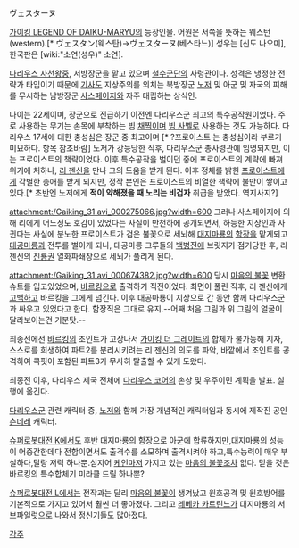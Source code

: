 ヴェスターヌ

[[가이킹 LEGEND OF DAIKU-MARYU]]의 등장인물. 어원은 서쪽을 뜻하는 웨스턴(western).[* ヴェスタン(웨스탄)->ヴェスターヌ(베스타느)] 
성우는 [신도 나오미], 한국판은 [wiki:"소연(성우)" 소연].

[[다리우스 사천왕]]중, 서방장군을 맡고 있으며 [[철수]]군단의 사령관이다. 성격은 냉정한 전략가 타입이기 때문에 [[기사도]] 지상주의를 외치는 북방장군 [[노저]] 및 아군 및 자국의 피해를 무시하는 남방장군 [[사스페이지]]와 자주 대립하는 상식인. 

나이는 22세이며, 장군으로 진급하기 이전엔 다리우스군 최고의 특수공작원이었다. 주로 사용하는 무기는 손목에 부착하는 빔 [[채찍]]이며 [[빔 사벨]]로 사용하는 것도 가능하다.
다리우스 17세에 대한 충성심은 장군 중 최고이며 [* ?프로이스트 는 충성심이라 부르기 미묘하다. 항목 참조바람] 노저가 강등당한 직후, 다리우스군 총사령관에 임명되지만, 이는 프로이스트의 책략이었다. 이후 특수공작을 벌이던 중에 프로이스트의 계략에 빠져 위기에 처하나, [[리 젠신]]을 만나 그의 도움을 받게 된다. 이후 정체를 밝힌 [[프로이스트]]에게 각별한 총애를 받게 되지만, 정작 본인은 프로이스트의 비열한 책략에 불만이 쌓이고 있다.[* 초반엔 노저에게 '''적이 약해졌을 때 노리는 비겁자''' 취급을 받았다. 역지사지?]

attachment:/Gaiking_31.avi_000275066.jpg?width=600
그러나 사스페이지에 의해 리에게 어느정도 호감이 있었다는 사실이 만천하에 공개되면서, 하등한 지상인과 사귄다는 사실에 분노한 프로이스트가 검은 불꽃으로 세뇌해 [[대지마룡]]의 [[함장]]을 맡게되고 [[대공마룡]]과 전투를 벌이게 되나, 대공마룡 크루들의 [[백병전]]에 브릿지가 점거당한 후, 리 젠신의 [[진룡권]] 열화파쇄장으로 세뇌가 풀리게 된다.

attachment:/Gaiking_31.avi_000674382.jpg?width=600
당시 [[마음의 불꽃]] 변환 슈트를 입고있었으며, [[바르킹]]으로 출격하기 직전이었다. 최면이 풀린 직후, 리 젠신에게 [[고백]]하고 바르킹을 그에게 넘긴다. 이후 대공마룡이 지상으로 간 동안 함께 다리우스군과 싸우고 있었다고 한다. 함장직은 그대로 유지.--어째 처음 그림과 위 그림의 얼굴이 달라보이는건 기분탓.--

최종전에선 [[바르킹]]의 조인트가 고장나서 [[가이킹 더 그레이트]]의 합체가 불가능해 지자, 스스로를 희생하여 파트2를 분리시키려는 리 젠신의 의도를 파악, 바깥에서 조인트를 공격하여 콕핏이 포함된 파트3가 무사히 탈출할 수 있게 도왔다.

최종전 이후, 다리우스 제국 전체에 [[다리우스 코어]]의 손상 및 우주이민 계획을 발표. 실행에 옮긴다.

[[다리우스군]] 관련 캐릭터 중, [[노저]]와 함께 가장 개념적인 캐릭터임과 동시에 제작진 공인 [[츤데레]] 캐릭터.

[[슈퍼로봇대전 K]]에서도 후반 대지마룡의 함장으로 아군에 합류하지만,대지마룡의 성능이 어중간한데다 전함이면서도 출격수를 소모하며 출격시켜야 하고,특수능력이 매우 부실하다,달랑 저력 하나뿐.심지어 [[케인]]마저 가지고 있는 [[마음의 불꽃]]조차 없다. 믿을 것은 바르킹의 특수합체기 미라클 드릴 하나뿐?

[[슈퍼로봇대전 L]]에서는 전작과는 달리 [[마음의 불꽃]]이 생겨났고 원호공격 및 원호방어를 기본적으로 가지고 있어서 훨씬 더 좋아졌다. 그리고 [[레베카 카트린느]]가 대지마룡의 서브파일럿으로 나와서 정신기들도 많아졌다.

[[각주]]

